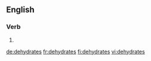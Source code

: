 ==English==

===Verb===
{{head|en|verb form}}

# {{en-third-person singular of|dehydrate}}

[[de:dehydrates]]
[[fr:dehydrates]]
[[fi:dehydrates]]
[[vi:dehydrates]]